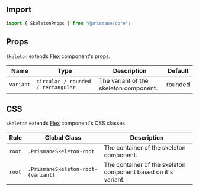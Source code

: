 ## Import

```js
import { SkeletonProps } from "@prismane/core";
```

## Props

`Skeleton` extends [Flex](/docs/components-api/layout/flex-api) component's props.

| Name      | Type                               | Description                            | Default |
| --------- | ---------------------------------- | -------------------------------------- | ------- |
| `variant` | `circular / rounded / rectangular` | The variant of the skeleton component. | rounded |

## CSS

`Skeleton` extends [Flex](/docs/components-api/layout/flex-api) component's CSS classes.

| Rule   | Global Class                       | Description                                                    |
| ------ | ---------------------------------- | -------------------------------------------------------------- |
| `root` | `.PrismaneSkeleton-root`           | The container of the skeleton component.                       |
| `root` | `.PrismaneSkeleton-root-{variant}` | The container of the skeleton component based on it's variant. |
